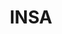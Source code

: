 ---
title: INSA
description: System & Network Level-up Training
template: splash
hero:
  tagline: System & Network Level-up
  actions:
    - text: Access MNSR
      link: /en/mnsr/
      icon: right-arrow
    - text: Learn Git
      link: /en/git/
      icon: rocket
      variant: primary
---